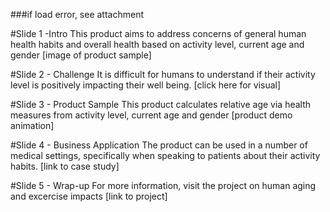 ###if load error, see attachment

#Slide 1 -Intro
This product aims to address concerns of general human health habits and overall health based on activity level, current age and gender
[image of product sample]

#Slide 2 - Challenge
It is difficult for humans to understand if their activity level is positively impacting their well being.
[click here for visual]

#Slide 3 - Product Sample
This product calculates relative age via health measures from activity level, current age and gender
[product demo animation]

#Slide 4 - Business Application
The product can be used in a number of medical settings, specifically when speaking to patients about their activity habits.
[link to case study]

#Slide 5 - Wrap-up
For more information, visit the project on human aging and excercise impacts
[link to project]
